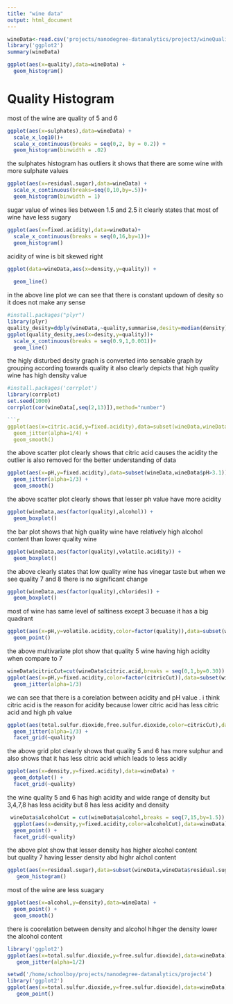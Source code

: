 ```yaml
---
title: "wine data"
output: html_document
---
```


```r

wineData<-read.csv('projects/nanodegree-datanalytics/project3/wineQualityReds.csv',sep=",")
library('ggplot2')
summary(wineData)
```

```r
ggplot(aes(x=quality),data=wineData) + 
  geom_histogram()
```
# Quality Histogram 
most of the wine are quality of 5 and 6
```r
ggplot(aes(x=sulphates),data=wineData) +
  scale_x_log10()+
  scale_x_continuous(breaks = seq(0,2, by = 0.2)) +
  geom_histogram(binwidth = .02)
```
the sulphates histogram has outliers it shows that there are some wine with more sulphate values
```r
ggplot(aes(x=residual.sugar),data=wineData) + 
  scale_x_continuous(breaks=seq(0,10,by=.5))+
  geom_histogram(binwidth = 1)
```
sugar value of wines lies between 1.5 and 2.5 it clearly states that most of wine have less sugary 
```r
ggplot(aes(x=fixed.acidity),data=wineData)+
  scale_x_continuous(breaks = seq(0,16,by=1))+
  geom_histogram()
```
acidity of wine is bit skewed right
```r
ggplot(data=wineData,aes(x=density,y=quality)) +
  
  geom_line()
```
in the above line plot we can see that there is constant updown of desity so it does not make any sense
```r
#install.packages("plyr")
library(plyr)
quality_desity=ddply(wineData,~quality,summarise,desity=median(density))
ggplot(quality_desity,aes(x=desity,y=quality))+
  scale_x_continuous(breaks = seq(0.9,1,0.001))+
  geom_line() 
```
the higly disturbed desity graph is converted into sensable graph by grouping according towards quality
it also clearly depicts that high quality wine has high density value

```r
#install.packages('corrplot')
library(corrplot)
set.seed(1000)
corrplot(cor(wineData[,seq(2,13)]),method="number")
```
```r
```r
ggplot(aes(x=citric.acid,y=fixed.acidity),data=subset(wineData,wineData$citric.acid < 0.75)) +
  geom_jitter(alpha=1/4) +
  geom_smooth()
```
the above scatter plot clearly shows that citric acid causes the acidity the outlier is also removed for the better understanding
of data

```r
ggplot(aes(x=pH,y=fixed.acidity),data=subset(wineData,wineData$pH>3.1))+
  geom_jitter(alpha=1/3) +
  geom_smooth()
```
the above scatter plot clearly shows that lesser ph value have more acidity
```r
ggplot(wineData,aes(factor(quality),alcohol)) +
  geom_boxplot()
```
the bar plot shows that high quality wine have relatively high alcohol content than lower quality wine
```r
ggplot(wineData,aes(factor(quality),volatile.acidity)) +
  geom_boxplot()
```
the above clearly states that low quality wine has vinegar taste but when we see quality 7 and 8 there is no significant change

```r
ggplot(wineData,aes(factor(quality),chlorides)) +
  geom_boxplot()
```
most of wine has same level of saltiness except 3 becuase it has a big quadrant 
```r
ggplot(aes(x=pH,y=volatile.acidity,color=factor(quality)),data=subset(wineData,wineData$citric.acid < 0.75)) +
  geom_point()
```
the above multivariate plot show that quality 5 wine having high acidity when compare to 7 
```r
wineData$citricCut=cut(wineData$citric.acid,breaks = seq(0,1,by=0.30))
ggplot(aes(x=pH,y=fixed.acidity,color=factor(citricCut)),data=subset(wineData,wineData$citric.acid < 0.75)) +
  geom_jitter(alpha=1/3)
```
we can see that there is a corelation between acidity and pH value . i  think citric acid is the reason for acidity because lower citric acid has less citric acid and high ph value
```r
ggplot(aes(total.sulfur.dioxide,free.sulfur.dioxide,color=citricCut),data=wineData) +
  geom_jitter(alpha=1/3) +
  facet_grid(~quality)
```
the above grid plot clearly shows that quality 5 and 6 has more sulphur and also shows that it has less
citric acid which leads to less acidiy
```r
ggplot(aes(x=density,y=fixed.acidity),data=wineData) +
  geom_dotplot() +
  facet_grid(~quality)
```
the wine quality 5 and 6 has high acidity and wide range of density but 3,4,7,8 has less acidity but 8 has less acidity and density
```r
 wineData$alcoholCut = cut(wineData$alcohol,breaks = seq(7,15,by=1.5))
  ggplot(aes(x=density,y=fixed.acidity,color=alcoholCut),data=wineData) +
  geom_point() +
  facet_grid(~quality) 
```
the above plot show that lesser density has higher alcohol content                                             
but quality 7 having lesser density abd highr alchol content
```r
ggplot(aes(x=residual.sugar),data=subset(wineData,wineData$residual.sugar<8)) +
   geom_histogram()
```
most of the wine are less suagary
```r
ggplot(aes(x=alcohol,y=density),data=wineData) +
  geom_point() +
  geom_smooth()
```
there is coorelation between density and alcohol hihger the density lower the alcohol content
```r
library('ggplot2')
ggplot(aes(x=total.sulfur.dioxide,y=free.sulfur.dioxide),data=wineData) + 
   geom_jitter(alpha=1/2)
```

```r
setwd('/home/schoolboy/projects/nanodegree-datanalytics/project4')
library('ggplot2')
ggplot(aes(x=total.sulfur.dioxide,y=free.sulfur.dioxide),data=wineData) + 
   geom_point()
```

